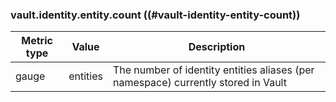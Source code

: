 ### vault.identity.entity.count ((#vault-identity-entity-count))

Metric type | Value    | Description
----------- | -------- | -----------
gauge       | entities | The number of identity entities aliases (per namespace) currently stored in Vault
